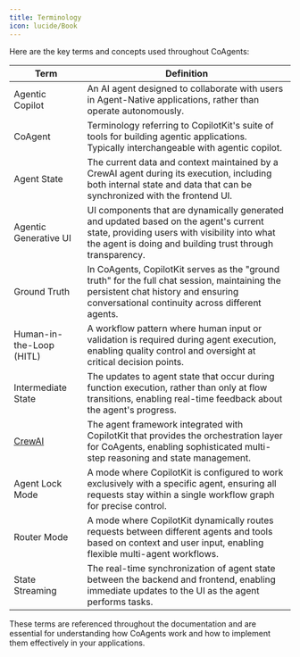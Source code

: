 ```yaml
---
title: Terminology
icon: lucide/Book
---
```


Here are the key terms and concepts used throughout CoAgents:

| Term | Definition |
|------|------------|
| Agentic Copilot | An AI agent designed to collaborate with users in Agent-Native applications, rather than operate autonomously. |
| CoAgent | Terminology referring to CopilotKit's suite of tools for building agentic applications. Typically interchangeable with agentic copilot. |
| Agent State | The current data and context maintained by a CrewAI agent during its execution, including both internal state and data that can be synchronized with the frontend UI. |
| Agentic Generative UI | UI components that are dynamically generated and updated based on the agent's current state, providing users with visibility into what the agent is doing and building trust through transparency. |
| Ground Truth | In CoAgents, CopilotKit serves as the "ground truth" for the full chat session, maintaining the persistent chat history and ensuring conversational continuity across different agents. |
| Human-in-the-Loop (HITL) | A workflow pattern where human input or validation is required during agent execution, enabling quality control and oversight at critical decision points. |
| Intermediate State | The updates to agent state that occur during function execution, rather than only at flow transitions, enabling real-time feedback about the agent's progress. |
| [CrewAI](https://crewai.com) | The agent framework integrated with CopilotKit that provides the orchestration layer for CoAgents, enabling sophisticated multi-step reasoning and state management. |
| Agent Lock Mode | A mode where CopilotKit is configured to work exclusively with a specific agent, ensuring all requests stay within a single workflow graph for precise control. |
| Router Mode | A mode where CopilotKit dynamically routes requests between different agents and tools based on context and user input, enabling flexible multi-agent workflows. |
| State Streaming | The real-time synchronization of agent state between the backend and frontend, enabling immediate updates to the UI as the agent performs tasks. |

These terms are referenced throughout the documentation and are essential for understanding how CoAgents work and how to implement them effectively in your applications.

